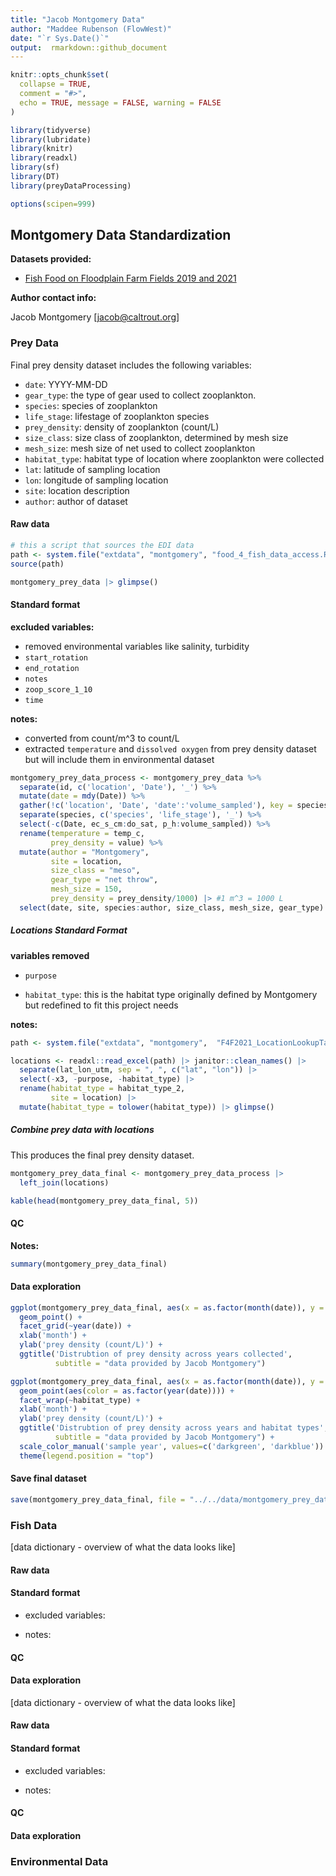 ```yaml
---
title: "Jacob Montgomery Data"
author: "Maddee Rubenson (FlowWest)"
date: "`r Sys.Date()`"
output:  rmarkdown::github_document
---
```


```r
knitr::opts_chunk$set(
  collapse = TRUE,
  comment = "#>",
  echo = TRUE, message = FALSE, warning = FALSE
)

library(tidyverse)
library(lubridate)
library(knitr)
library(readxl)
library(sf)
library(DT)
library(preyDataProcessing)

options(scipen=999)
```

## Montgomery Data Standardization

**Datasets provided:**

-   [Fish Food on Floodplain Farm Fields 2019 and 2021](https://portal.edirepository.org/nis/mapbrowse?packageid=edi.996.2)

**Author contact info:**

Jacob Montgomery [[jacob\@caltrout.org](jacob@caltrout.org)]

### Prey Data

Final prey density dataset includes the following variables:

-   `date`: YYYY-MM-DD
-   `gear_type`: the type of gear used to collect zooplankton.
-   `species`: species of zooplankton
-   `life_stage`: lifestage of zooplankton species
-   `prey_density`: density of zooplankton (count/L)
-   `size_class`: size class of zooplankton, determined by mesh size
-   `mesh_size`: mesh size of net used to collect zooplankton
-   `habitat_type`: habitat type of location where zooplankton were collected
-   `lat`: latitude of sampling location
-   `lon`: longitude of sampling location
-   `site`: location description
-   `author`: author of dataset

#### Raw data

```r
# this a script that sources the EDI data
path <- system.file("extdata", "montgomery", "food_4_fish_data_access.R", package = "preyDataProcessing")
source(path)

montgomery_prey_data |> glimpse()
```

#### Standard format

**excluded variables:**

-   removed environmental variables like salinity, turbidity
-   `start_rotation`
-   `end_rotation`
-   `notes`
-   `zoop_score_1_10`
-   `time`

**notes:**

-   converted from count/m\^3 to count/L
-   extracted `temperature` and `dissolved oxygen` from prey density dataset but will include them in environmental dataset

```r
montgomery_prey_data_process <- montgomery_prey_data %>%
  separate(id, c('location', 'Date'), '_') %>% 
  mutate(date = mdy(Date)) %>% 
  gather(!c('location', 'Date', 'date':'volume_sampled'), key = species, value = value) %>%
  separate(species, c('species', 'life_stage'), '_') %>%
  select(-c(Date, ec_s_cm:do_sat, p_h:volume_sampled)) %>%
  rename(temperature = temp_c,
         prey_density = value) %>%
  mutate(author = "Montgomery", 
         site = location,
         size_class = "meso",
         gear_type = "net throw",
         mesh_size = 150, 
         prey_density = prey_density/1000) |> #1 m^3 = 1000 L 
  select(date, site, species:author, size_class, mesh_size, gear_type) 

```

##### Locations Standard Format

**variables removed**

-   `purpose`

-   `habitat_type`: this is the habitat type originally defined by Montgomery but redefined to fit this project needs

**notes:**

```r
path <- system.file("extdata", "montgomery",  "F4F2021_LocationLookupTable_20221108.xlsx", package = "preyDataProcessing")

locations <- readxl::read_excel(path) |> janitor::clean_names() |> 
  separate(lat_lon_utm, sep = ", ", c("lat", "lon")) |> 
  select(-x3, -purpose, -habitat_type) |> 
  rename(habitat_type = habitat_type_2,
         site = location) |> 
  mutate(habitat_type = tolower(habitat_type)) |> glimpse()
```

##### Combine prey data with locations

This produces the final prey density dataset.

```r

montgomery_prey_data_final <- montgomery_prey_data_process |> 
  left_join(locations)

kable(head(montgomery_prey_data_final, 5))

```

#### QC

**Notes:**

```r
summary(montgomery_prey_data_final)
```

#### Data exploration

```r
ggplot(montgomery_prey_data_final, aes(x = as.factor(month(date)), y = prey_density)) + 
  geom_point() + 
  facet_grid(~year(date)) + 
  xlab('month') +
  ylab('prey density (count/L)') + 
  ggtitle('Distrubtion of prey density across years collected', 
          subtitle = "data provided by Jacob Montgomery") 

ggplot(montgomery_prey_data_final, aes(x = as.factor(month(date)), y = prey_density)) + 
  geom_point(aes(color = as.factor(year(date)))) + 
  facet_wrap(~habitat_type) + 
  xlab('month') +
  ylab('prey density (count/L)') + 
  ggtitle('Distrubtion of prey density across years and habitat types', 
          subtitle = "data provided by Jacob Montgomery") +  
  scale_color_manual('sample year', values=c('darkgreen', 'darkblue')) + 
  theme(legend.position = "top")

```

#### Save final dataset

```r

save(montgomery_prey_data_final, file = "../../data/montgomery_prey_data.rda")

```

### Fish Data

[data dictionary - overview of what the data looks like]

#### Raw data

#### Standard format

-   excluded variables:

-   notes:

#### QC

#### Data exploration

[data dictionary - overview of what the data looks like]

#### Raw data

#### Standard format

-   excluded variables:

-   notes:

#### QC

#### Data exploration

### Environmental Data
